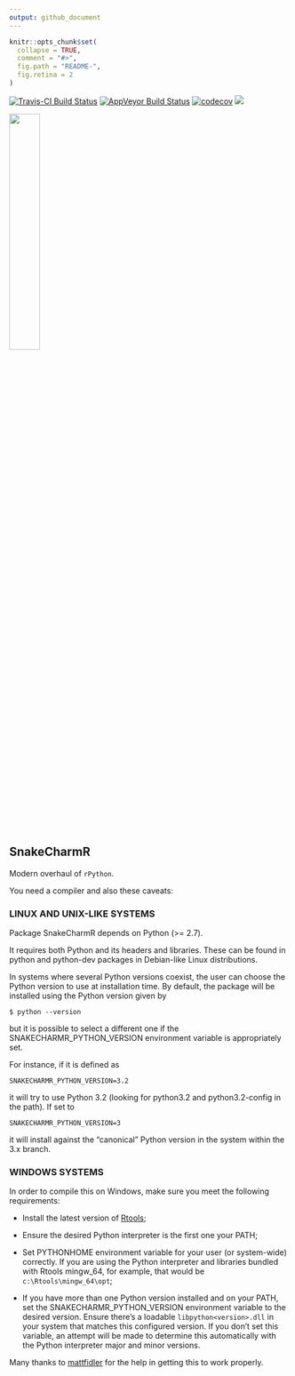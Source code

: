 ```yaml
---
output: github_document
---
```

<!-- README.md is generated from README.Rmd. Please edit that file -->
```r
knitr::opts_chunk$set(
  collapse = TRUE,
  comment = "#>",
  fig.path = "README-",
  fig.retina = 2
)
```
[![Travis-CI Build Status](https://travis-ci.org/asieira/SnakeCharmR.svg?branch=master)](https://travis-ci.org/asieira/SnakeCharmR)
[![AppVeyor Build Status](https://ci.appveyor.com/api/projects/status/github/asieira/SnakeCharmR?branch=master&svg=true)](https://ci.appveyor.com/project/asieira/SnakeCharmR)
[![codecov](https://codecov.io/gh/asieira/SnakeCharmR/branch/master/graph/badge.svg)](https://codecov.io/gh/asieira/SnakeCharmR)
[![](http://cranlogs.r-pkg.org/badges/grand-total/SnakeCharmR)](http://cran.rstudio.com/web/packages/SnakeCharmR/index.html)

<img src="tools/snaker.jpg" width="33%"/>

## SnakeCharmR

Modern overhaul of `rPython`.

You need a compiler and also these caveats:

### LINUX AND UNIX-LIKE SYSTEMS

Package SnakeCharmR depends on Python (>= 2.7).

It requires both Python and its headers and libraries. These can be found in python and
python-dev packages in Debian-like Linux distributions.

In systems where several Python versions coexist, the user can choose the Python version
to use at installation time. By default, the package will be installed using the Python
version given by

    $ python --version

but it is possible to select a different one if the SNAKECHARMR_PYTHON_VERSION environment 
variable is appropriately set.

For instance, if it is defined as

    SNAKECHARMR_PYTHON_VERSION=3.2

it will try to use Python 3.2 (looking for python3.2 and python3.2-config in the path). If
set to

    SNAKECHARMR_PYTHON_VERSION=3

it will install against the "canonical" Python version in the system within the 3.x branch.


### WINDOWS SYSTEMS

In order to compile this on Windows, make sure you meet the following requirements:

* Install the latest version of [Rtools](https://cran.r-project.org/bin/windows/Rtools/);

* Ensure the desired Python interpreter is the first one your PATH;

* Set PYTHONHOME environment variable for your user (or system-wide) correctly. If you are using the Python interpreter and libraries bundled with  Rtools mingw_64, for example, that would be `c:\Rtools\mingw_64\opt`;

* If you have more than one Python version installed and on your PATH, set the SNAKECHARMR_PYTHON_VERSION environment variable to the desired version. Ensure there's a loadable `libpython<version>.dll` in your system that matches this configured version. If you don't set this variable, an attempt will be made to determine this automatically with the Python interpreter major and minor versions.

Many thanks to [mattfidler](https://github.com/mattfidler) for the help in getting this to work properly.
